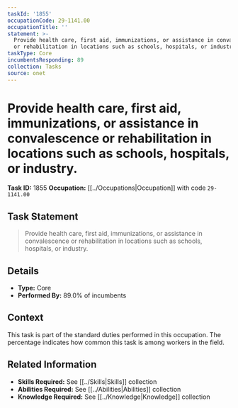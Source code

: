 ```yaml
---
taskId: '1855'
occupationCode: 29-1141.00
occupationTitle: ''
statement: >-
  Provide health care, first aid, immunizations, or assistance in convalescence
  or rehabilitation in locations such as schools, hospitals, or industry.
taskType: Core
incumbentsResponding: 89
collection: Tasks
source: onet
---
```

# Provide health care, first aid, immunizations, or assistance in convalescence or rehabilitation in locations such as schools, hospitals, or industry.

**Task ID:** 1855
**Occupation:** [[../Occupations|Occupation]] with code `29-1141.00`

## Task Statement

> Provide health care, first aid, immunizations, or assistance in convalescence or rehabilitation in locations such as schools, hospitals, or industry.

## Details

- **Type:** Core
- **Performed By:** 89.0% of incumbents

## Context

This task is part of the standard duties performed in this occupation. The percentage indicates how common this task is among workers in the field.

## Related Information

- **Skills Required:** See [[../Skills|Skills]] collection
- **Abilities Required:** See [[../Abilities|Abilities]] collection
- **Knowledge Required:** See [[../Knowledge|Knowledge]] collection
